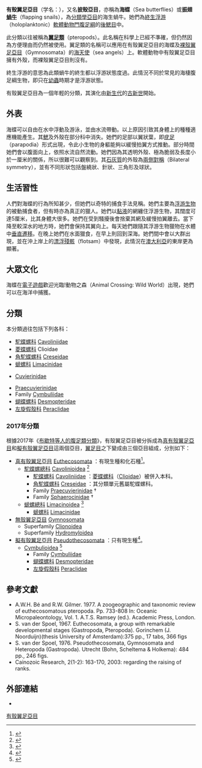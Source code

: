 {{Automatic taxobox
| image = sea butterfly.jpg
| image_width = 200px
| taxon = Thecosomata
| authority = [[Henri_Marie_Ducrotay_de_Blainville|Blainville]], 1824
| subdivision_ranks = [[科_(生物)|科]]
| subdivision = [[#分類|見內文]]
}}

'''有殼翼足亞目'''（学名：{{lang|la|Thecosomata}}），又名'''披殼亞目'''，亦稱為'''海蝶'''（Sea butterflies）或'''振翅[[蝸牛|蝸牛]]'''（flapping snails），為[[分類學|分類學]][[亞目|亞目]]的海生蝸牛。她們為[[終生浮游|終生浮游]]（holoplanktonic）[[軟體動物門|軟體動物門]][[腹足綱|腹足綱]]的[[後鰓目|後鰓目]]中。

此分類以往被稱為'''[[翼足類|翼足類]]'''（pteropods）。此名稱在科學上已經不準確，但仍然因為方便理由而仍然被使用。翼足類的名稱可以應用在有殼翼足亞目的海蝶及[[裸殼翼足亞目|裸殼翼足亞目]]（Gymnosomata）的[[海天使|海天使]]（sea angels）上。軟體動物中有殼翼足亞目擁有外殼，而裸殼翼足亞目則沒有。

終生浮游的意思為此類蝸牛的終生都以浮游狀態度過。此情況不同於常見的海棲腹足綱生物，即只在[[幼蟲|幼蟲]]時期才是浮游狀態。

有殼翼足亞目為一個年輕的分類，其演化由[[新生代|新生代]]的[[古新世|古新世]]開始。

==外表==
海蝶可以自由在水中浮動及游泳，並由水流帶動。以上原因引致其身體上的種種適應機能產生。其[[鰓|鰓]]及外殼在部分科中消失。她們的足部以翼狀葉，即[[疣足|疣足]]（parapodia）形式出現，令此小生物的身軀能夠以緩慢拍翼方式推動。部分時間她們會以腹面向上，依照水流自然流動。她們因為其透明外殼、極為脆弱及長度小於一厘米的關係，所以很難可以觀察到。其[[石灰質|石灰質]]的外殼為[[兩側對稱|兩側對稱]]（Bilateral symmetry），並有不同形狀包括盤繞狀、針狀、三角形及球狀。

==生活習性==
人們對海蝶的行為所知甚少，但她們以奇特的捕食手法見稱。她們主要為[[浮游生物|浮游生物]]的被動捕食者，但有時亦為真正的獵人。她們以[[黏液|黏液]]的網纏住浮游生物，其闊度可達5厘米，比其身體大很多。她們在受到騷擾後會捨棄其網及緩慢拍翼離去。當下降至較深水的地方時，她們會保持其翼向上。每天她們跟隨其浮游生物獵物在水體中[[晝夜垂直遷移|垂直遷移]]。在晚上她們在水面獵食，在早上則回到深海。她們間中會以大群出現，並在沖上岸上的[[漂浮殘骸|漂浮殘骸]]（flotsam）中發現，此情況在[[澳大利亞|澳大利亞]]的東岸更為顯著。

==大眾文化==
海蝶在[[電子遊戲|電子遊戲]]歡迎光臨!動物之森（Animal Crossing: Wild World）出現，她們可以在海洋中捕獲。

==分類==
本分類過往包括下列各科：
* [[駝蝶螺科|駝蝶螺科]] [[Cavoliniidae|Cavoliniidae]] {{small|Gray, 1850 (1815)}}
* [[菱蝶螺科|菱蝶螺科]] Clioidae
* [[角駝蝶螺科|角駝蝶螺科]] [[Creseidae|Creseidae]] {{small|Rampal, 1973}}
* [[螔螺科|螔螺科]] [[Limacinidae|Limacinidae]] {{small|Gray, 1840}}

* [[Cuvierinidae|Cuvierinidae]]

* [[Praecuvierinidae|Praecuvierinidae]]
* Family [[Cymbuliidae|Cymbuliidae]] {{small|Gray, 1840}}
* [[蝴蝶螺科|蝴蝶螺科]] [[Desmopteridae|Desmopteridae]] {{small|Chun, 1889}}
* [[左旋假殼科|左旋假殼科]] [[Peraclidae|Peraclidae]] {{small|Tesch, 1913}}

===2017年分類===
根據2017年《[[布歇特等人的腹足類分類_(2017年)#翼足目|布歇特等人的腹足類分類]]》，有殼翼足亞目被分拆成為[[真有殼翼足亞目|真有殼翼足亞目]]和[[擬有殼翼足亞目|擬有殼翼足亞目]]這兩個亞目，[[翼足目|翼足目]]之下變成由三個亞目組成，分別如下{{r|Bouchet 2017|WoRMS_325345}}：
* [[真有殼翼足亞目|真有殼翼足亞目]] [[Euthecosomata|Euthecosomata]] {{small|Meisenheimer, 1905}}：有現生種和化石種<ref name="WoRMS_23020">{{WoRMS |id=23020 |title=Euthecosomata |db=MolluscaBase |last=Bouchet |first=Philippe |authorlink=菲利普·布歇特 |date=2018-02-08 |access-date=2018-11-02 }}</ref>。
** [[駝蝶螺總科|駝蝶螺總科]] [[Cavolinioidea|Cavolinioidea]] {{small|Gray, 1850 (1815)}}<ref name="WoRMS_411903">{{WoRMS |id=411903 |title=Cavolinioidea Gray, 1850 (1815) |db=MolluscaBase |date=2009-08-14 |access-date=2018-11-02 }}</ref>
*** [[駝蝶螺科|駝蝶螺科]] [[Cavoliniidae|Cavoliniidae]] {{small|Gray, 1850 (1815)}}：[[菱蝶螺科|菱蝶螺科]]（[[Clioidae|Clioidae]]）被併入本科。
*** [[角駝蝶螺科|角駝蝶螺科]] [[Creseidae|Creseidae]] {{small|Rampal, 1973}}：其分類單元舊屬駝蝶螺科。
*** Family [[Praecuvierinidae|Praecuvierinidae]] {{small|A. Janssen, 2006}} †
*** Family [[Sphaerocinidae|Sphaerocinidae]] {{small|A. W. Janssen & Maxwell, 1995}} †
** [[螔螺總科|螔螺總科]] [[Limacinoidea|Limacinoidea]] {{small|Gray, 1840}}<ref name="WoRMS_411902">{{WoRMS |id=411902 |title=Limacinoidea Gray, 1840 |db=MolluscaBase |date=2009-08-14 |access-date=2018-11-02 }}</ref>
*** [[螔螺科|螔螺科]] [[Limacinidae|Limacinidae]] {{small|Gray, 1840}}
* [[無殼翼足亞目|無殼翼足亞目]] [[Gymnosomata|Gymnosomata]]
** Superfamily [[Clionoidea|Clionoidea]] {{small|Rafinesque, 1815}}
** Superfamily [[Hydromyloidea|Hydromyloidea]] {{small|Pruvot-Fol, 1942 (1862)}}
* [[擬有殼翼足亞目|擬有殼翼足亞目]] [[Pseudothecosomata|Pseudothecosomata]] {{small|Meisenheimer, 1905}}：只有現生種<ref name="WoRMS_23021">{{WoRMS |id=23021 |title=Pseudothecosomata |db=MolluscaBase |last=Bouchet |first=Philippe |authorlink=菲利普·布歇特 |date=2018-02-08 |access-date=2018-11-02 }}</ref>。
** [[Cymbulioidea|Cymbulioidea]] {{small|Gray, 1840}}<ref name="WoRMS_411907">{{WoRMS |id=411907 |title=Cymbulioidea Gray, 1840 |db=MolluscaBase |date=2009-08-14 |access-date=2018-11-02 }}</ref>
*** Family [[Cymbuliidae|Cymbuliidae]] {{small|Gray, 1840}}
*** [[蝴蝶螺科|蝴蝶螺科]] [[Desmopteridae|Desmopteridae]] {{small|Chun, 1889}}
*** [[左旋假殼科|左旋假殼科]] [[Peraclidae|Peraclidae]] {{small|Tesch, 1913}}

==參考文獻==
{{reflist|refs=
<ref name="Bouchet 2017">{{Bouchet 2017}}</ref>
<ref name="WoRMS_325345">{{WoRMS |id=325345
 |title=Pteropoda |db=MolluscaBase
 |last1=Bouchet |first1=Philippe
 |last2=Gofas |first2=Serge
 |last3=Vanhoorne |first3=Bart
 |date=2018-02-08 |access-date=2018-07-11 }}</ref>
}}
* A.W.H. Bé and R.W. Gilmer. 1977. A zoogeographic and taxonomic review of euthecosomatous pteropoda. Pp. 733-808 In: Oceanic Micropaleontology, Vol. 1. A.T.S. Ramsey (ed.). Academic Press, London.
* S. van der Spoel, 1967. Euthecosomata, a group with remarkable developmental stages (Gastropoda, Pteropoda). Gorinchem (J. Noorduijn)(thesis University of Amsterdam):375 pp., 17 tabs, 366 figs
* S. van der Spoel, 1976. Pseudothecosomata, Gymnosomata and Heteropoda (Gastropoda). Utrecht (Bohn, Scheltema & Holkema): 484 pp., 246 figs.
* Cainozoic Research, 2(1-2): 163-170, 2003: regarding the raising of ranks.

==外部連結==
{{commonscat|Thecosomata}}
*{{Wikispecies-inline|Thecosomata}}
{{Taxonbar}}
[[Category:有殼翼足亞目|]]